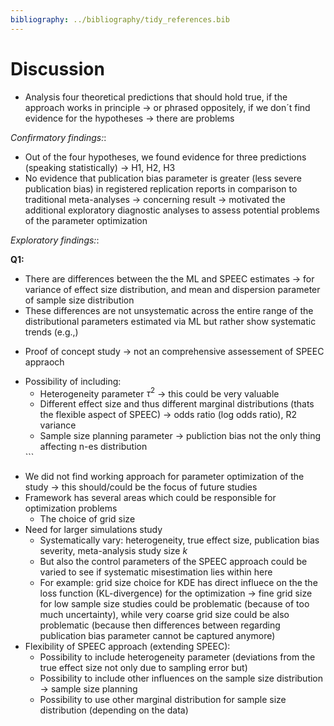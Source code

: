 ```yaml
---
bibliography: ../bibliography/tidy_references.bib
---
```


\newpage

# Discussion

<!-- Reiterating central purpose and scope of study -->

<!-- Summary of key findings of confirmatory and exploratory analyses -->

- Analysis four theoretical predictions that should hold true, if the approach works in principle -> or phrased oppositely, if we don´t find evidence for the hypotheses -> there are problems

*Confirmatory findings:*:

- Out of the four hypotheses, we found evidence for three predictions (speaking statistically) -> H1, H2, H3
- No evidence that publication bias parameter is greater (less severe publication bias) in registered replication reports in comparison to traditional meta-analyses -> concerning result -> motivated the additional exploratory diagnostic analyses to assess potential problems of the parameter optimization

*Exploratory findings:*:

**Q1:** 

- There are differences between the the ML and SPEEC estimates -> for variance of effect size distribution, and mean and dispersion parameter of sample size distribution
- These differences are not unsystematic across the entire range of the distributional parameters estimated via ML but rather show systematic trends (e.g.,)


<!-- Interpretation of results and implications of study -->

<!-- Limitations of study -->

- Proof of concept study -> not an comprehensive assessement of SPEEC appraoch


<!-- Future work -->

- Possibility of including:
  - Heterogeneity parameter $\tau^2$ -> this could be very valuable 
  - Different effect size and thus different marginal distributions (thats the flexible aspect of SPEEC) -> odds ratio (log odds ratio), R2 variance
  - Sample size planning parameter -> publiction bias not the only thing affecting n-es distribution
  
  ```

<!-- Conclusion -->

- We did not find working approach for parameter optimization of the study -> this should/could be the focus of future studies
- Framework has several areas which could be responsible for optimization problems
  - The choice of grid size
- Need for larger simulations study
  - Systematically vary: heterogeneity, true effect size, publication bias severity, meta-analysis study size $k$
  - But also the control parameters of the SPEEC approach could be varied to see if systematic misestimation lies within here
  - For example: grid size choice for KDE has direct influece on the the loss function (KL-divergence) for the optimization -> fine grid size for low sample size studies could be problematic (because of too much uncertainty), while very coarse grid size could be also problematic (because then differences between regarding publication bias parameter cannot be captured anymore)

- Flexibility of SPEEC approach (extending SPEEC):
  - Possibility to include heterogeneity parameter (deviations from the true effect size not only due to sampling error but)
  - Possibility to include other influences on the sample size distribution -> sample size planning
  - Possibility to use other marginal distribution for sample size distribution (depending on the data)
